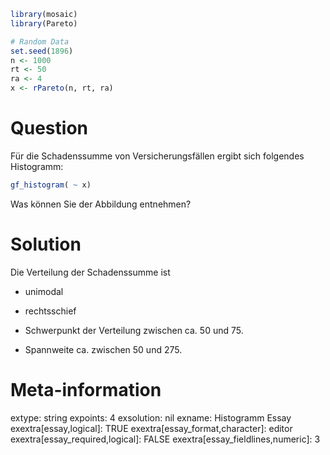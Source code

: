 ```r
library(mosaic)
library(Pareto)
```


```r
# Random Data
set.seed(1896)
n <- 1000
rt <- 50
ra <- 4
x <- rPareto(n, rt, ra)
```


Question
========

Für die Schadenssumme von Versicherungsfällen ergibt sich folgendes Histogramm:

```r
gf_histogram( ~ x)
```

Was können Sie der Abbildung entnehmen?

Solution
========

Die Verteilung der Schadenssumme ist

- unimodal

- rechtsschief

- Schwerpunkt der Verteilung zwischen ca. 50 und 75.

- Spannweite ca. zwischen 50 und 275.

Meta-information
================
extype: string
expoints: 4
exsolution: nil
exname: Histogramm Essay
exextra[essay,logical]: TRUE
exextra[essay_format,character]: editor
exextra[essay_required,logical]: FALSE
exextra[essay_fieldlines,numeric]: 3